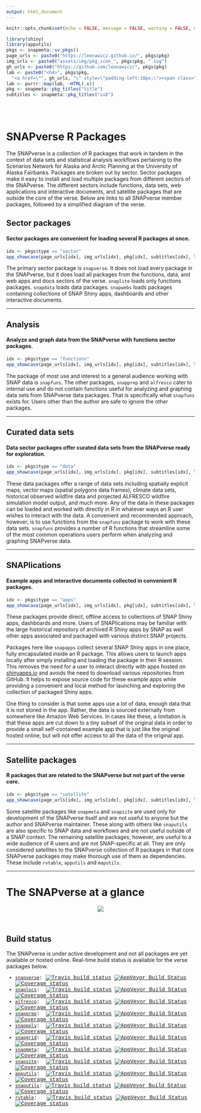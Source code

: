 ```yaml
---
output: html_document
---
```


```r
knitr::opts_chunk$set(echo = FALSE, message = FALSE, warning = FALSE, error = FALSE, tidy = TRUE)
```

```r
library(shiny)
library(apputils)
pkgs <- snapmeta::sv_pkgs()
page_urls <- paste0("https://leonawicz.github.io/", pkgs$pkg)
img_urls <- paste0("assets/img/pkg_icon_", pkgs$pkg, ".svg")
gh_urls <- paste0("https://github.com/leonawicz/", pkgs$pkg)
lab <- paste0("<h4>", pkgs$pkg,
  "<a href=\"", gh_urls, "\" style=\"padding-left:10px;\"><span class=\"fa fa-github fa-lg\"></span></a></h4>")
lab <- purrr::map(lab, ~HTML(.x))
pkg <- snapmeta::pkg_titles("title")
subtitles <- snapmeta::pkg_titles("sub")
```

<br><br>

# SNAPverse R Packages {.tabset .tabset-fade}

The SNAPverse is a collection of R packages that work in tandem in the context of data sets and statistical analysis workflows pertaining to the Scenarios Network for Alaska and Arctic Planning at the University of Alaska Fairbanks. Packages are broken out by sector.
Sector packages make it easy to install and load multiple packages from different sectors of the SNAPverse.
The different sectors include functions, data sets, web applications and interactive documents, and satellite packages that are outside the core of the verse. Below are links to all SNAPverse member packages, followed by a simplified diagram of the verse.

## Sector packages

#### Sector packages are convenient for loading several R packages at once.

```r
idx <- pkgs$type == "sector"
app_showcase(page_urls[idx], img_urls[idx], pkg[idx], subtitles[idx], lab[idx], new_window = FALSE)
```

The primary sector package is `snapverse`. It does not load every package in the SNAPverse, but it does load all
packages from the functions, data, and web apps and docs sectors of the verse.
`snaplite` loads only functions packages. `snapdata` loads data packages.
`snapwebs` loads packages containing collections of SNAP Shiny apps, dashboards and other interactive documents.

<hr>

## Analysis

#### Analyze and graph data from the SNAPverse with functions sector packages.

```r
idx <- pkgs$type == "functions"
app_showcase(page_urls[idx], img_urls[idx], pkg[idx], subtitles[idx], lab[idx], new_window = FALSE)
```

The package of most use and interest to a general audience working with SNAP data is `snapfuns`.
The other packages, `snapprep` and `alfresco` cater to internal use and do not contain functions useful for
analyzing and graphing data sets from SNAPverse data packages. That is specifically what `snapfuns` exists for.
Users other than the author are safe to ignore the other packages.

<hr>

## Curated data sets

#### Data sector packages offer curated data sets from the SNAPverse ready for exploration.

```r
idx <- pkgs$type == "data"
app_showcase(page_urls[idx], img_urls[idx], pkg[idx], subtitles[idx], lab[idx], new_window = FALSE)
```

These data packages offer a range of data sets including spatially explicit maps, vector maps (spatial polygons data frames),
climate data sets, historical observed wildfire data and projected ALFRESCO wildfire simulation model output, and much more.
Any of the data in these packages can be loaded and worked with directly in R in whatever ways an R user wishes to interact with the data.
A convenient and recommended approach, however, is to use functions from the `snapfuns` package to work with these data sets.
`snapfuns` provides a number of R functions that streamline some of the most common operations users perform when analyzing
and graphing SNAPverse data.

<hr>

## SNAPlications

#### Example apps and interactive documents collected in convenient R packages.

```r
idx <- pkgs$type == "apps"
app_showcase(page_urls[idx], img_urls[idx], pkg[idx], subtitles[idx], lab[idx], new_window = FALSE)
```

These packages provide direct, offline access to collections of SNAP Shiny apps, dashboards and more.
Users of SNAPlications may be familiar with the large historical repository of archived R Shiny apps by SNAP as well
other apps associated and packaged with various distinct SNAP projects.

Packages here like `snapapps` collect several SNAP Shiny apps in one place, fully encapsulated inside an R package.
This allows users to launch apps locally after simply installing and loading the package in their R session.
This removes the need for a user to interact directly with apps hosted on [shinyapps.io](http://shinyapps.io/)
and avoids the need to download various repositories from GitHub.
It helps to expose source code for these example apps while providing a convenient and local method for launching 
and exploring the collection of packaged Shiny apps.

One thing to consider is that some apps use a lot of data, enough data that it is not stored in the app.
Rather, the data is sourced externally from somewhere like Amazon Web Services.
In cases like these, a limitation is that these apps are cut down to a tiny subset of the original data
in order to provide a small self-contained example app that is just like the original hosted online, but will not offer
access to all the data of the original app.

<hr>

## Satellite packages

#### R packages that are related to the SNAPverse but not part of the verse core.

```r
idx <- pkgs$type == "satellite"
app_showcase(page_urls[idx], img_urls[idx], pkg[idx], subtitles[idx], lab[idx], new_window = FALSE)
```

Some satellite packages like `snapmeta` and `snapsite` are used only for development of the SNAPverse itself and are not useful to anyone but the author and SNAPverse maintainer.
These along with others like `snaputils` are also specific to SNAP data and workflows and are not useful outside of a SNAP context.
The remaining satellite packages, however, are useful to a wide audience of R users and are not SNAP-specific at all.
They are only considered satellites to the SNAPverse collection of R packages in that core SNAPverse packages may make thorough use of them
as dependencies.
These include `rvtable`, `apputils` and `maputils`.

<hr>

# The SNAPverse at a glance

<p style="text-align:center;"><img src="assets/img/sv_all.svg"></p><br>

## Build status

The SNAPverse is under active development and not all packages are yet available or hosted online.
Real-time build status is available for the verse packages below.

<div class="container" style="font-family:courier;">
* [`snapverse`](https://leonawicz.github.io/snapverse/): [![Travis build status](https://travis-ci.org/leonawicz/snapverse.svg?branch=master)](https://travis-ci.org/leonawicz/snapverse) [![AppVeyor Build Status](https://ci.appveyor.com/api/projects/status/github/leonawicz/snapverse?branch=master&svg=true)](https://ci.appveyor.com/project/leonawicz/snapverse) [![Coverage status](https://codecov.io/gh/leonawicz/snapverse/branch/master/graph/badge.svg)](https://codecov.io/github/leonawicz/snapverse?branch=master)
* [`snaplocs`](https://leonawicz.github.io/snaplocs/): &nbsp;[![Travis build status](https://travis-ci.org/leonawicz/snaplocs.svg?branch=master)](https://travis-ci.org/leonawicz/snaplocs) [![AppVeyor Build Status](https://ci.appveyor.com/api/projects/status/github/leonawicz/snaplocs?branch=master&svg=true)](https://ci.appveyor.com/project/leonawicz/snaplocs) [![Coverage status](https://codecov.io/gh/leonawicz/snaplocs/branch/master/graph/badge.svg)](https://codecov.io/github/leonawicz/snaplocs?branch=master)
* [`alfresco`](https://leonawicz.github.io/alfresco/): &nbsp;[![Travis build status](https://travis-ci.org/leonawicz/alfresco.svg?branch=master)](https://travis-ci.org/leonawicz/alfresco) [![AppVeyor Build Status](https://ci.appveyor.com/api/projects/status/github/leonawicz/alfresco?branch=master&svg=true)](https://ci.appveyor.com/project/leonawicz/alfresco) [![Coverage status](https://codecov.io/gh/leonawicz/alfresco/branch/master/graph/badge.svg)](https://codecov.io/github/leonawicz/alfresco?branch=master)
* [`snapprep`](https://leonawicz.github.io/snapprep/): &nbsp;[![Travis build status](https://travis-ci.org/leonawicz/snapprep.svg?branch=master)](https://travis-ci.org/leonawicz/snapprep) [![AppVeyor Build Status](https://ci.appveyor.com/api/projects/status/github/leonawicz/snapprep?branch=master&svg=true)](https://ci.appveyor.com/project/leonawicz/snapprep) [![Coverage status](https://codecov.io/gh/leonawicz/snapprep/branch/master/graph/badge.svg)](https://codecov.io/github/leonawicz/snapprep?branch=master)
* [`snappoly`](https://leonawicz.github.io/snappoly/): &nbsp;[![Travis build status](https://travis-ci.org/leonawicz/snappoly.svg?branch=master)](https://travis-ci.org/leonawicz/snappoly) [![AppVeyor Build Status](https://ci.appveyor.com/api/projects/status/github/leonawicz/snappoly?branch=master&svg=true)](https://ci.appveyor.com/project/leonawicz/snappoly) [![Coverage status](https://codecov.io/gh/leonawicz/snappoly/branch/master/graph/badge.svg)](https://codecov.io/github/leonawicz/snappoly?branch=master)
* [`snapgrid`](https://leonawicz.github.io/snapgrid/): &nbsp;[![Travis build status](https://travis-ci.org/leonawicz/snapgrid.svg?branch=master)](https://travis-ci.org/leonawicz/snapgrid) [![AppVeyor Build Status](https://ci.appveyor.com/api/projects/status/github/leonawicz/snapgrid?branch=master&svg=true)](https://ci.appveyor.com/project/leonawicz/snapgrid) [![Coverage status](https://codecov.io/gh/leonawicz/snapgrid/branch/master/graph/badge.svg)](https://codecov.io/github/leonawicz/snapgrid?branch=master)
* [`snapmeta`](https://leonawicz.github.io/snapmeta/): &nbsp;[![Travis build status](https://travis-ci.org/leonawicz/snapmeta.svg?branch=master)](https://travis-ci.org/leonawicz/snapmeta) [![AppVeyor Build Status](https://ci.appveyor.com/api/projects/status/github/leonawicz/snapmeta?branch=master&svg=true)](https://ci.appveyor.com/project/leonawicz/snapmeta) [![Coverage status](https://codecov.io/gh/leonawicz/snapmeta/branch/master/graph/badge.svg)](https://codecov.io/github/leonawicz/snapmeta?branch=master)
* [`snapsite`](https://leonawicz.github.io/snapsite/): &nbsp;[![Travis build status](https://travis-ci.org/leonawicz/snapsite.svg?branch=master)](https://travis-ci.org/leonawicz/snapsite) [![AppVeyor Build Status](https://ci.appveyor.com/api/projects/status/github/leonawicz/snapsite?branch=master&svg=true)](https://ci.appveyor.com/project/leonawicz/snapsite) [![Coverage status](https://codecov.io/gh/leonawicz/snapsite/branch/master/graph/badge.svg)](https://codecov.io/github/leonawicz/snapsite?branch=master)
* [`apputils`](https://leonawicz.github.io/apputils/): &nbsp;[![Travis build status](https://travis-ci.org/leonawicz/apputils.svg?branch=master)](https://travis-ci.org/leonawicz/apputils) [![AppVeyor Build Status](https://ci.appveyor.com/api/projects/status/github/leonawicz/apputils?branch=master&svg=true)](https://ci.appveyor.com/project/leonawicz/apputils) [![Coverage status](https://codecov.io/gh/leonawicz/apputils/branch/master/graph/badge.svg)](https://codecov.io/github/leonawicz/apputils?branch=master)
* [`snaputils`](https://leonawicz.github.io/snaputils/): [![Travis build status](https://travis-ci.org/leonawicz/snaputils.svg?branch=master)](https://travis-ci.org/leonawicz/snaputils) [![AppVeyor Build Status](https://ci.appveyor.com/api/projects/status/github/leonawicz/snaputils?branch=master&svg=true)](https://ci.appveyor.com/project/leonawicz/snaputils) [![Coverage status](https://codecov.io/gh/leonawicz/snaputils/branch/master/graph/badge.svg)](https://codecov.io/github/leonawicz/snaputils?branch=master)
* [`rvtable`](https://leonawicz.github.io/rvtable/): &nbsp;&nbsp;[![Travis build status](https://travis-ci.org/leonawicz/rvtable.svg?branch=master)](https://travis-ci.org/leonawicz/rvtable) [![AppVeyor Build Status](https://ci.appveyor.com/api/projects/status/github/leonawicz/rvtable?branch=master&svg=true)](https://ci.appveyor.com/project/leonawicz/rvtable) [![Coverage status](https://codecov.io/gh/leonawicz/rvtable/branch/master/graph/badge.svg)](https://codecov.io/github/leonawicz/rvtable?branch=master)
</div>
